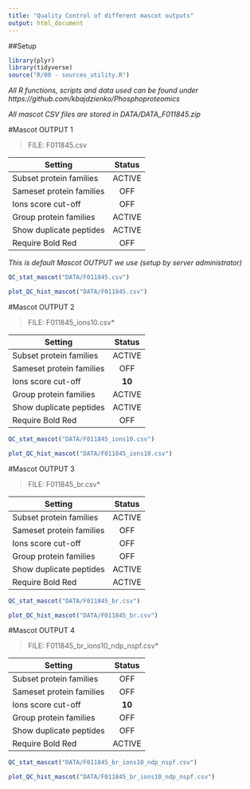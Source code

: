 ```yaml
---
title: "Quality Control of different mascot outputs"
output: html_document
---
```


##Setup
```r
library(plyr)
library(tidyverse)
source("R/00 - sources_utility.R")
```

*All R functions, scripts and data used can be found under*
*https://github.com/kbajdzienko/Phosphoproteomics*

*All mascot CSV files are stored in DATA/DATA_F011845.zip*


#Mascot OUTPUT 1

> FILE: F011845.csv

| Setting                  | Status  |
|--------------------------|:------:|
|Subset protein families   | ACTIVE |
|Sameset protein families  | OFF    |
|Ions score cut-off        | OFF    |
|Group protein families    | ACTIVE |
|Show duplicate peptides        | ACTIVE |
|Require Bold Red          | OFF    |

*This is default Mascot OUTPUT we use (setup by server administrator)*

```r
QC_stat_mascot("DATA/F011845.csv")

plot_QC_hist_mascot("DATA/F011845.csv")
```

#Mascot OUTPUT 2

> FILE: F011845_ions10.csv*

| Setting                  | Status  |
|--------------------------|:------:|
|Subset protein families   | ACTIVE |
|Sameset protein families  | OFF    |
|Ions score cut-off        | **10** |
|Group protein families    | ACTIVE |
|Show duplicate peptides    | ACTIVE |
|Require Bold Red          | OFF    |

```r
QC_stat_mascot("DATA/F011845_ions10.csv")

plot_QC_hist_mascot("DATA/F011845_ions10.csv")
```

#Mascot OUTPUT 3

> FILE: F011845_br.csv*

| Setting                  | Status  |
|--------------------------|:------:|
|Subset protein families   | ACTIVE |
|Sameset protein families  | OFF    |
|Ions score cut-off        | OFF    |
|Group protein families    | OFF    |
|Show duplicate peptides        | ACTIVE |
|Require Bold Red          | ACTIVE |

```r
QC_stat_mascot("DATA/F011845_br.csv")

plot_QC_hist_mascot("DATA/F011845_br.csv")
```

#Mascot OUTPUT 4

> FILE: F011845_br_ions10_ndp_nspf.csv*

| Setting                  | Status  |
|--------------------------|:------:|
|Subset protein families   | OFF |
|Sameset protein families  | OFF    |
|Ions score cut-off        | **10**  |
|Group protein families    | OFF   |
|Show duplicate peptides        | OFF |
|Require Bold Red          | ACTIVE |

```r
QC_stat_mascot("DATA/F011845_br_ions10_ndp_nspf.csv")

plot_QC_hist_mascot("DATA/F011845_br_ions10_ndp_nspf.csv")
```